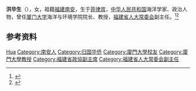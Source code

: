 '''洪华生'''（{{bd|1944年|7月}}），女，祖籍[[福建|福建]][[南安|南安]]，生于[[菲律宾|菲律宾]]，[[中华人民共和国|中华人民共和国]]海洋学家、政治人物，曾任[[厦门大学|厦门大学]]海洋与环境学院院长、教授，[[福建省人大常委会|福建省人大常委会]]副主任。<ref>{{Cite book|title=古今中外女名人辞典|author=中国妇女管理干部学院编|publisher=中国广播电视出版社|year=1989|isbn=|location=北京|pages=}}</ref><ref>{{Cite web|title=洪华生|url=http://ese.xujc.com/2017/0207/c3551a52021/page.htm|accessdate=2020-08-05|work=厦门大学嘉庚学院环境科学与工程学院|archive-date=2019-04-05|archive-url=https://web.archive.org/web/20190405125358/http://ese.xujc.com/2017/0207/c3551a52021/page.htm|dead-url=no}}</ref>

== 参考资料 ==
{{reflist}}

{{中国人物小作品}}

{{Authority control}}
{{DEFAULTSORT:Hong洪}}
[[Category:洪姓|Hua]]
[[Category:南安人|Category:南安人]]
[[Category:归国华侨|Category:归国华侨]]
[[Category:廈門大學校友|Category:廈門大學校友]]
[[Category:廈門大學教授|Category:廈門大學教授]]
[[Category:福建省政協副主席|Category:福建省政協副主席]]
[[Category:福建省人大常委会副主任|Category:福建省人大常委会副主任]]